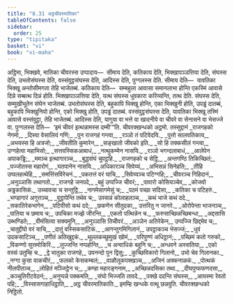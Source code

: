 ```yaml
---
title: "8.31 अट्ठचीवरमातिका"
tableOfContents: false
sidebar:
  order: 25
type: "tipitaka"
basket: "vi"
book: "vi-maha"
---
```



<DynamicBreadcrumb />

<Division number="379" book="vi-maha">

<Paragraph number="1746" book="vi-maha">
अट्ठिमा, भिक्खवे, मातिका चीवरस्स उप्पादाय—  सीमाय देति, कतिकाय देति, भिक्खापञ्ञत्तिया देति, संघस्स देति, उभतोसंघस्स देति, वस्संवुट्ठसंघस्स देति, आदिस्स देति, पुग्गलस्स देति.
</Paragraph>

<Paragraph number="1747" book="vi-maha">
सीमाय देति—  यावतिका भिक्खू अन्तोसीमगता तेहि भाजेतब्बं. कतिकाय देति—  सम्बहुला आवासा समानलाभा होन्ति एकस्मिं आवासे दिन्ने सब्बत्थ दिन्नं होति. भिक्खापञ्ञत्तिया देति, यत्थ संघस्स धुवकारा करिय्यन्ति, तत्थ देति. संघस्स देति, सम्मुखीभूतेन संघेन भाजेतब्बं. उभतोसंघस्स देति, बहुकापि भिक्खू होन्ति, एका भिक्खुनी होति, उपड्ढं दातब्बं, बहुकापि भिक्खुनियो होन्ति, एको भिक्खु होति, उपड्ढं दातब्बं. वस्संवुट्ठसंघस्स देति, यावतिका भिक्खू तस्मिं आवासे वस्संवुट्ठा, तेहि भाजेतब्बं. आदिस्स देति, यागुया वा भत्ते वा खादनीये वा चीवरे वा सेनासने वा भेसज्जे वा. पुग्गलस्स देति—  ‘इमं चीवरं इत्थन्नामस्स दम्मी’”ति.

</Paragraph>
</Division>

<Paragraph number="1748" type="center" book="vi-maha">
चीवरक्खन्धको अट्ठमो.



</Paragraph>

<Paragraph number="1749" type="center" book="vi-maha">
तस्सुद्दानं


</Paragraph>

<Paragraph number="1750" type="verses" book="vi-maha">
_राजगहको नेगमो,_  
_दिस्वा वेसालियं गणिं;_  
_पुन राजगहं गन्त्वा,_  
_रञ्ञो तं पटिवेदयि._  

</Paragraph>

<Paragraph number="1751" type="verses" book="vi-maha">
_पुत्तो सालवतिकाय,_  
_अभयस्स हि अत्रजो;_  
_जीवतीति कुमारेन,_  
_सङ्खातो जीवको इति._  

</Paragraph>

<Paragraph number="1752" type="verses" book="vi-maha">
_सो हि तक्कसीलं गन्त्वा,_  
उग्गहेत्वा महाभिसो;_  
_सत्तवस्सिकआबाधं,_  
_नत्थुकम्मेन नासयि._  

</Paragraph>

<Paragraph number="1753" type="verses" book="vi-maha">
_रञ्ञो भगन्दलाबाधं,_  
_आलेपेन अपाकड्ढि;_  
_ममञ्च इत्थागारञ्च,_  
_बुद्धसंघं चुपट्ठहि._  

</Paragraph>

<Paragraph number="1754" type="verses" book="vi-maha">
_राजगहको च सेट्ठि,_  
_अन्तगण्ठि तिकिच्छितं;_  
_पज्जोतस्स महारोगं,_  
_घतपानेन नासयि._  

</Paragraph>

<Paragraph number="1755" type="verses" book="vi-maha">
_अधिकारञ्च सिवेय्यं,_  
_अभिसन्नं सिनेहति;_  
_तीहि उप्पलहत्थेहि,_  
_समत्तिंसविरेचनं._  

</Paragraph>

<Paragraph number="1756" type="verses" book="vi-maha">
_पकतत्तं वरं याचि,_  
_सिवेय्यञ्च पटिग्गहि;_  
_चीवरञ्च गिहिदानं,_  
_अनुञ्ञासि तथागतो._  

</Paragraph>

<Paragraph number="1757" type="verses" book="vi-maha">
_राजगहे जनपदे,_  
_बहुं उप्पज्जि चीवरं;_  
_पावारो कोसियञ्चेव,_  
_कोजवो अड्ढकासिकं._  

</Paragraph>

<Paragraph number="1758" type="verses" book="vi-maha">
उच्चावचा च सन्तुट्ठि,_  
_नागमेसागमेसुं च;_  
_पठमं पच्छा सदिसा,_  
_कतिका च पटिहरुं._  

</Paragraph>

<Paragraph number="1759" type="verses" book="vi-maha">
_भण्डागारं अगुत्तञ्च,_  
_वुट्ठापेन्ति तथेव च;_  
उस्सन्नं कोलाहलञ्च,_  
_कथं भाजे कथं ददे._  

</Paragraph>

<Paragraph number="1760" type="verses" book="vi-maha">
_सकातिरेकभागेन,_  
_पटिवीसो कथं ददे;_  
_छकणेन सीतुदका,_  
उत्तरितु न जानरे._  

</Paragraph>

<Paragraph number="1761" type="verses" book="vi-maha">
_ओरोपेन्ता भाजनञ्च,_  
_पातिया च छमाय च;_  
उपचिका मज्झे जीरन्ति,_  
_एकतो पत्थिन्नेन च._  

</Paragraph>

<Paragraph number="1762" type="verses" book="vi-maha">
_फरुसाच्छिन्नच्छिबन्धा,_  
_अद्दसासि उब्भण्डिते;_  
_वीमंसित्वा सक्यमुनि,_  
_अनुञ्ञासि तिचीवरं._  

</Paragraph>

<Paragraph number="1763" type="verses" book="vi-maha">
_अञ्ञेन अतिरेकेन,_  
उप्पज्जि छिद्दमेव च;_  
_चातुद्दीपो वरं याचि,_  
_दातुं वस्सिकसाटिकं._  

</Paragraph>

<Paragraph number="1764" type="verses" book="vi-maha">
_आगन्तुगमिगिलानं,_  
उपट्ठाकञ्च भेसज्जं;_  
_धुवं उदकसाटिञ्च,_  
_पणीतं अतिखुद्दकं._  

</Paragraph>

<Paragraph number="1765" type="verses" book="vi-maha">
_थुल्लकच्छुमुखं खोमं,_  
_परिपुण्णं अधिट्ठानं;_  
_पच्छिमं कतो गरुको,_  
_विकण्णो सुत्तमोकिरि._  

</Paragraph>

<Paragraph number="1766" type="verses" book="vi-maha">
_लुज्जन्ति नप्पहोन्ति,_  
_च अन्वाधिकं बहूनि च;_  
_अन्धवने अस्सतिया,_  
_एको वस्सं उतुम्हि च._  

</Paragraph>

<Paragraph number="1767" book="vi-maha">
_द्वे भातुका राजगहे,_  
उपनन्दो पुन द्विसु;_  
_कुच्छिविकारो गिलानो,_  
उभो चेव गिलानका._  

</Paragraph>

<Paragraph number="1768" type="verses" book="vi-maha">
_नग्गा कुसा वाकचीरं,_  
_फलको केसकम्बलं;_  
_वाळौलूकपक्खञ्च,_  
_अजिनं अक्कनाळकं._  

</Paragraph>

<Paragraph number="1769" type="verses" book="vi-maha">
_पोत्थकं नीलपीतञ्च,_  
_लोहितं मञ्जिट्ठेन च;_  
_कण्हा महारङ्गनाम,_  
_अच्छिन्नदसिका तथा._  

</Paragraph>

<Paragraph number="1770" type="verses" book="vi-maha">
_दीघपुप्फफणदसा,_  
_कञ्चुतिरीटवेठनं;_  
_अनुप्पन्ने पक्कमति,_  
_संघो भिज्जति तावदे._  

</Paragraph>

<Paragraph number="1771" type="verses" book="vi-maha">
_पक्खे ददन्ति संघस्स,_  
_आयस्मा रेवतो पहि;_  
_विस्सासगाहाधिट्ठाति,_  
_अट्ठ चीवरमातिकाति._  


</Paragraph>

<Paragraph number="1772" type="center" book="vi-maha">
इमम्हि खन्धके वत्थू छन्नवुति.



</Paragraph>

<Paragraph number="1773" type="center" book="vi-maha">
चीवरक्खन्धको निट्ठितो.
</Paragraph>